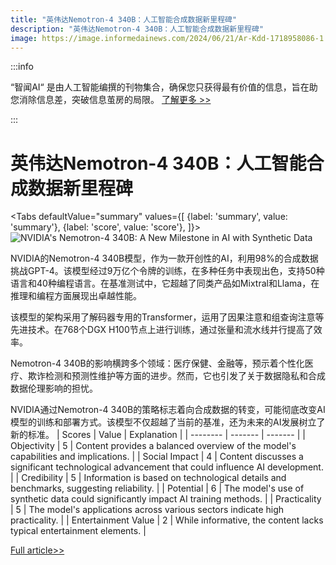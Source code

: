 ```yaml
---
title: "英伟达Nemotron-4 340B：人工智能合成数据新里程碑"
description: "英伟达Nemotron-4 340B：人工智能合成数据新里程碑"
image: https://image.informedainews.com/2024/06/21/Ar-Kdd-1718958086-1.jpg
---
```



:::info

“智闻AI“ 是由人工智能编撰的刊物集合，确保您只获得最有价值的信息，旨在助您消除信息差，突破信息茧房的局限。  [了解更多 >>](/)

:::

# 英伟达Nemotron-4 340B：人工智能合成数据新里程碑


<Tabs
	defaultValue="summary"
	values={[
	{label: 'summary', value: 'summary'},
	{label: 'score', value: 'score'},
]}>
<TabItem value="summary">
<img
  src="https://image.informedainews.com/2024/06/21/Ar-Kdd-1718958086-1.jpg"
  alt="NVIDIA's Nemotron-4 340B: A New Milestone in AI with Synthetic Data"
/>



NVIDIA的Nemotron-4 340B模型，作为一款开创性的AI，利用98%的合成数据挑战GPT-4。该模型经过9万亿个令牌的训练，在多种任务中表现出色，支持50种语言和40种编程语言。在基准测试中，它超越了同类产品如Mixtral和Llama，在推理和编程方面展现出卓越性能。

该模型的架构采用了解码器专用的Transformer，运用了因果注意和组查询注意等先进技术。在768个DGX H100节点上进行训练，通过张量和流水线并行提高了效率。

Nemotron-4 340B的影响横跨多个领域：医疗保健、金融等，预示着个性化医疗、欺诈检测和预测性维护等方面的进步。然而，它也引发了关于数据隐私和合成数据伦理影响的担忧。

NVIDIA通过Nemotron-4 340B的策略标志着向合成数据的转变，可能彻底改变AI模型的训练和部署方式。该模型不仅超越了当前的基准，还为未来的AI发展树立了新的标准。
</TabItem>
<TabItem value="score">
	| Scores     | Value   | Explanation |
	| -------- | ------- | ------- |
	| Objectivity  | 5    | Content provides a balanced overview of the model's capabilities and implications.    |
	| Social Impact | 4     | Content discusses a significant technological advancement that could influence AI development.    |
	| Credibility    | 5    | Information is based on technological details and benchmarks, suggesting reliability.    |
	| Potential    | 6    | The model's use of synthetic data could significantly impact AI training methods.    |
	| Practicality    | 5    | The model's applications across various sectors indicate high practicality.    |
	| Entertainment Value    | 2    | While informative, the content lacks typical entertainment elements.    |
</TabItem>
</Tabs>

[Full article>>](https://www.woshipm.com/ai/6070192.html)
